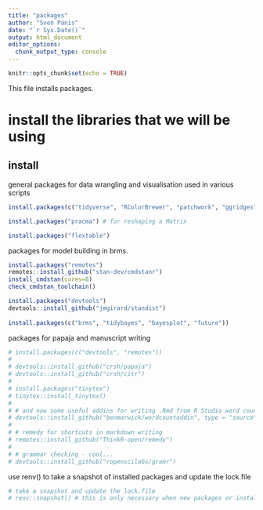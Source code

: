 ```yaml
---
title: "packages"
author: "Sven Panis"
date: "`r Sys.Date()`"
output: html_document
editor_options: 
  chunk_output_type: console
---
```


```r
knitr::opts_chunk$set(echo = TRUE)
```

This file installs packages.

# install the libraries that we will be using #

## install ##

general packages for data wrangling and visualisation used in various scripts

```r
install.packages(c("tidyverse", "RColorBrewer", "patchwork", "ggridges"))

install.packages("pracma") # for reshaping a Matrix

install.packages("flextable")
```

packages for model building in brms.

```r
install.packages("remotes")
remotes::install_github("stan-dev/cmdstanr")
install_cmdstan(cores=8) 
check_cmdstan_toolchain() 

install.packages("devtools")
devtools::install_github("jmgirard/standist")
 
install.packages(c("brms", "tidybayes", "bayesplot", "future"))
```

packages for papaja and manuscript writing

```r
# install.packages(c("devtools", "remotes"))
# 
# devtools::install_github("crsh/papaja")
# devtools::install_github("crsh/citr")
# 
# install.packages("tinytex")
# tinytex::install_tinytex()
# 
# # and now some useful addins for writing .Rmd from R Studio word count
# devtools::install_github("benmarwick/wordcountaddin", type = "source", dependencies = TRUE)
# 
# # remedy for shortcuts in markdown writing
# remotes::install_github("ThinkR-open/remedy")
# 
# # grammar checking - cool...
# devtools::install_github("ropenscilabs/gramr")
```

use renv() to take a snapshot of installed packages and update the lock.file 

```r
# take a snapshot and update the lock.file
# renv::snapshot() # this is only necessary when new packages or installed or packages are updated.
```